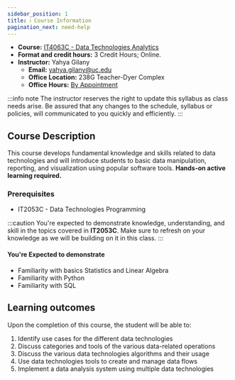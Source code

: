 ```yaml
---
sidebar_position: 1
title: ℹ️ Course Information
pagination_next: need-help
---
```



* **Course:** [IT4063C - Data Technologies Analytics](#)
* **Format and credit hours:** 3 Credit Hours; Online.
* **Instructor:** Yahya Gilany
  * **Email:** [yahya.gilany@uc.edu](mailto:yahya.gilany@uc.edu)
  * **Office Location:** 238G Teacher-Dyer Complex
  * **Office Hours:** [By Appointment](https://outlook.office365.com/owa/calendar/OfficeHours@mailuc.onmicrosoft.com/bookings/s/LVmRGi93VEawagF-45TiRw2)

:::info note
The instructor reserves the right to update this syllabus as class needs arise. Be assured that any changes to the schedule, syllabus or policies, will communicated to you quickly and efficiently.
:::

## Course Description
This course develops fundamental knowledge and skills related to data technologies and will introduce students to basic data manipulation, reporting, and visualization using popular software tools. **Hands-on active learning required.** 

### Prerequisites
* IT2053C - Data Technologies Programming

:::caution
You're expected to demonstrate knowledge, understanding, and skill in the topics covered in **IT2053C**. Make sure to refresh on your knowledge as we will be building on it in this class.
:::

#### You're Expected to demonstrate
- Familiarity with basics Statistics and Linear Algebra
- Familiarity with Python
- Familiarity with SQL

## Learning outcomes
Upon the completion of this course, the student will be able to:
1. Identify use cases for the different data technologies
2. Discuss categories and tools of the various data-related operations
3. Discuss the various data technologies algorithms and their usage
4. Use data technologies tools to create and manage data flows
5. Implement a data analysis system using multiple data technologies

<!-- TODO: Update this section -->
<!-- ### You will learn how to:
1. Use Source Version Control (Git - GitHub)
2. Use Python for Data Analytics
3. Use Tableau for Data Analytics -->
